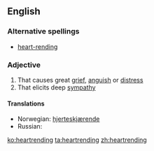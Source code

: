 ==English==

===Alternative spellings===
*[[heart-rending]]

===Adjective===
{{en-adj}}

# That causes great [[grief]], [[anguish]] or [[distress]]
# That elicits deep [[sympathy]]

====Translations====
*Norwegian: [[hjerteskjærende]] 
*Russian: {{t|ru|душераздирающий|tr=dušerazdirájuš'ij}}

[[ko:heartrending]]
[[ta:heartrending]]
[[zh:heartrending]]